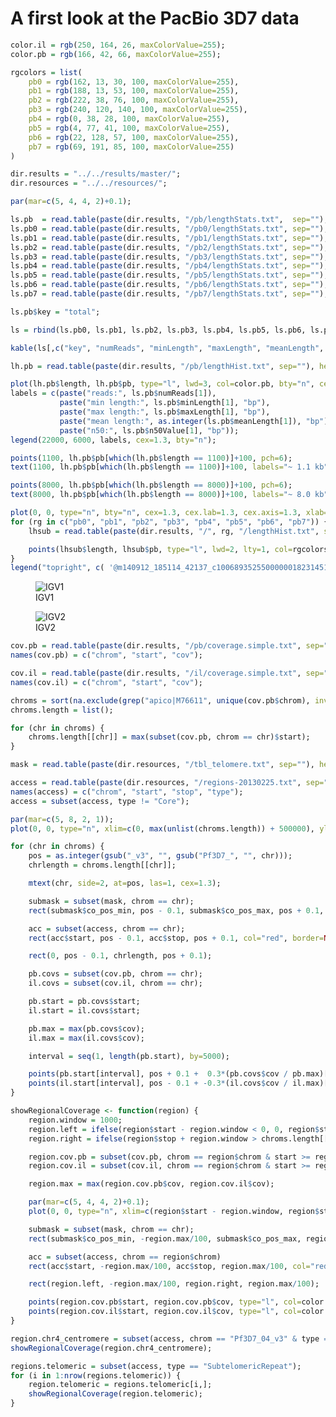 A first look at the PacBio 3D7 data
===================================

```r
color.il = rgb(250, 164, 26, maxColorValue=255);
color.pb = rgb(166, 42, 66, maxColorValue=255);

rgcolors = list(
    pb0 = rgb(162, 13, 30, 100, maxColorValue=255),
    pb1 = rgb(188, 13, 53, 100, maxColorValue=255),
    pb2 = rgb(222, 38, 76, 100, maxColorValue=255),
    pb3 = rgb(240, 120, 140, 100, maxColorValue=255),
    pb4 = rgb(0, 38, 28, 100, maxColorValue=255),
    pb5 = rgb(4, 77, 41, 100, maxColorValue=255),
    pb6 = rgb(22, 128, 57, 100, maxColorValue=255),
    pb7 = rgb(69, 191, 85, 100, maxColorValue=255)
)

dir.results = "../../results/master/";
dir.resources = "../../resources/";

par(mar=c(5, 4, 4, 2)+0.1);
```

```r
ls.pb  = read.table(paste(dir.results, "/pb/lengthStats.txt",  sep=""), header=TRUE);
ls.pb0 = read.table(paste(dir.results, "/pb0/lengthStats.txt", sep=""), header=TRUE);
ls.pb1 = read.table(paste(dir.results, "/pb1/lengthStats.txt", sep=""), header=TRUE);
ls.pb2 = read.table(paste(dir.results, "/pb2/lengthStats.txt", sep=""), header=TRUE);
ls.pb3 = read.table(paste(dir.results, "/pb3/lengthStats.txt", sep=""), header=TRUE);
ls.pb4 = read.table(paste(dir.results, "/pb4/lengthStats.txt", sep=""), header=TRUE);
ls.pb5 = read.table(paste(dir.results, "/pb5/lengthStats.txt", sep=""), header=TRUE);
ls.pb6 = read.table(paste(dir.results, "/pb6/lengthStats.txt", sep=""), header=TRUE);
ls.pb7 = read.table(paste(dir.results, "/pb7/lengthStats.txt", sep=""), header=TRUE);

ls.pb$key = "total";

ls = rbind(ls.pb0, ls.pb1, ls.pb2, ls.pb3, ls.pb4, ls.pb5, ls.pb6, ls.pb7, ls.pb);

kable(ls[,c("key", "numReads", "minLength", "maxLength", "meanLength", "n50Value")]);
```

```r
lh.pb = read.table(paste(dir.results, "/pb/lengthHist.txt", sep=""), header=TRUE);

plot(lh.pb$length, lh.pb$pb, type="l", lwd=3, col=color.pb, bty="n", cex=1.3, cex.lab=1.3, cex.axis=1.3, xlab="Length (bp)", ylab="Counts");
labels = c(paste("reads:", ls.pb$numReads[1]),
           paste("min length:", ls.pb$minLength[1], "bp"),
           paste("max length:", ls.pb$maxLength[1], "bp"),
           paste("mean length:", as.integer(ls.pb$meanLength[1]), "bp"),
           paste("n50:", ls.pb$n50Value[1], "bp"));
legend(22000, 6000, labels, cex=1.3, bty="n");

points(1100, lh.pb$pb[which(lh.pb$length == 1100)]+100, pch=6);
text(1100, lh.pb$pb[which(lh.pb$length == 1100)]+100, labels="~ 1.1 kb", pos=4);

points(8000, lh.pb$pb[which(lh.pb$length == 8000)]+100, pch=6);
text(8000, lh.pb$pb[which(lh.pb$length == 8000)]+100, labels="~ 8.0 kb", pos=4);
```

```r
plot(0, 0, type="n", bty="n", cex=1.3, cex.lab=1.3, cex.axis=1.3, xlab="Length (bp)", ylab="Counts", xlim=c(0, max(lh.pb$length)), ylim=c(0, 1500));
for (rg in c("pb0", "pb1", "pb2", "pb3", "pb4", "pb5", "pb6", "pb7")) {
    lhsub = read.table(paste(dir.results, "/", rg, "/lengthHist.txt", sep=""), header=TRUE);

    points(lhsub$length, lhsub$pb, type="l", lwd=2, lty=1, col=rgcolors[[rg]]);
}
legend("topright", c( '@m140912_185114_42137_c100689352550000001823145102281580_s1_p0', '@m140912_220917_42137_c100689352550000001823145102281581_s1_p0', '@m140913_012852_42137_c100689352550000001823145102281582_s1_p0', '@m140913_044743_42137_c100689352550000001823145102281583_s1_p0', '@m140918_073419_42137_c100716502550000001823136502281504_s1_p0', '@m140918_105250_42137_c100716502550000001823136502281505_s1_p0', '@m140918_141535_42137_c100716502550000001823136502281506_s1_p0', '@m140918_173349_42137_c100716502550000001823136502281507_s1_p0'), col=c(rgcolors$pb0, rgcolors$pb1, rgcolors$pb2, rgcolors$pb3, rgcolors$pb4, rgcolors$pb5, rgcolors$pb6, rgcolors$pb7), lwd=2, lty=1, cex=0.6, bty="n");
```

![IGV1](figure/IGV_chr1.png)

![IGV2](figure/IGV_indelerrors.png)

```r
cov.pb = read.table(paste(dir.results, "/pb/coverage.simple.txt", sep=""), header=FALSE, stringsAsFactors=FALSE);
names(cov.pb) = c("chrom", "start", "cov");

cov.il = read.table(paste(dir.results, "/il/coverage.simple.txt", sep=""), header=FALSE, stringsAsFactors=FALSE);
names(cov.il) = c("chrom", "start", "cov");
```

```r
chroms = sort(na.exclude(grep("apico|M76611", unique(cov.pb$chrom), invert=TRUE, value=TRUE)));
chroms.length = list();

for (chr in chroms) {
    chroms.length[[chr]] = max(subset(cov.pb, chrom == chr)$start);
}

mask = read.table(paste(dir.resources, "/tbl_telomere.txt", sep=""), header=TRUE, stringsAsFactors=FALSE);

access = read.table(paste(dir.resources, "/regions-20130225.txt", sep=""), header=FALSE, stringsAsFactors=FALSE);
names(access) = c("chrom", "start", "stop", "type");
access = subset(access, type != "Core");

par(mar=c(5, 8, 2, 1));
plot(0, 0, type="n", xlim=c(0, max(unlist(chroms.length)) + 500000), ylim=c(0, length(chroms.length) + 1), bty="n", xlab="Length (bp)", ylab="", yaxt="n", cex=1.3, cex.axis=1.3, cex.lab=1.3);

for (chr in chroms) {
    pos = as.integer(gsub("_v3", "", gsub("Pf3D7_", "", chr)));
    chrlength = chroms.length[[chr]];

    mtext(chr, side=2, at=pos, las=1, cex=1.3);

    submask = subset(mask, chrom == chr);
    rect(submask$co_pos_min, pos - 0.1, submask$co_pos_max, pos + 0.1, col="gray", border=NA);

    acc = subset(access, chrom == chr);
    rect(acc$start, pos - 0.1, acc$stop, pos + 0.1, col="red", border=NA);

    rect(0, pos - 0.1, chrlength, pos + 0.1);

    pb.covs = subset(cov.pb, chrom == chr);
    il.covs = subset(cov.il, chrom == chr);

    pb.start = pb.covs$start;
    il.start = il.covs$start;

    pb.max = max(pb.covs$cov);
    il.max = max(il.covs$cov);

    interval = seq(1, length(pb.start), by=5000);

    points(pb.start[interval], pos + 0.1 +  0.3*(pb.covs$cov / pb.max)[interval], type="l", col=color.pb, lwd=0.5);
    points(il.start[interval], pos - 0.1 + -0.3*(il.covs$cov / il.max)[interval], type="l", col=color.il, lwd=0.5);
}
```

```r
showRegionalCoverage <- function(region) {
    region.window = 1000;
    region.left = ifelse(region$start - region.window < 0, 0, region$start - region.window);
    region.right = ifelse(region$stop + region.window > chroms.length[[region$chrom]], chroms.length[[region$chrom]], region$stop + region.window);

    region.cov.pb = subset(cov.pb, chrom == region$chrom & start >= region.left & start <= region.right);
    region.cov.il = subset(cov.il, chrom == region$chrom & start >= region.left & start <= region.right);

    region.max = max(region.cov.pb$cov, region.cov.il$cov);

    par(mar=c(5, 4, 4, 2)+0.1);
    plot(0, 0, type="n", xlim=c(region$start - region.window, region$stop + region.window), ylim=c(-region.max/100, region.max), bty="n", xlab="Position (bp)", ylab="Coverage", cex=1.3, cex.axis=1.3, cex.lab=1.3, main=paste(region$chrom, ":", region$start, "-", region$stop, sep=""));

    submask = subset(mask, chrom == chr);
    rect(submask$co_pos_min, -region.max/100, submask$co_pos_max, region.max/100, col="gray", border=NA);

    acc = subset(access, chrom == region$chrom)
    rect(acc$start, -region.max/100, acc$stop, region.max/100, col="red", border=NA);

    rect(region.left, -region.max/100, region.right, region.max/100);

    points(region.cov.pb$start, region.cov.pb$cov, type="l", col=color.pb, lwd=1);
    points(region.cov.il$start, region.cov.il$cov, type="l", col=color.il, lwd=1);
}
```

```r
region.chr4_centromere = subset(access, chrom == "Pf3D7_04_v3" & type == "Centromere")[1,];
showRegionalCoverage(region.chr4_centromere);
```

```r
regions.telomeric = subset(access, type == "SubtelomericRepeat");
for (i in 1:nrow(regions.telomeric)) {
    region.telomeric = regions.telomeric[i,];
    showRegionalCoverage(region.telomeric);
}
```
